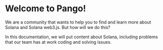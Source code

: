 
# Welcome to Pango!

We are a community that wants to help you to find and learn more about Solana and Solana web3.js. But how will we do this?

In this documentation, we will put content about Solana, including problems that our team has at work coding and solving issues.
